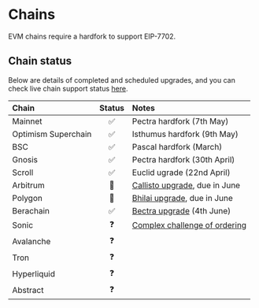 # Chains

EVM chains require a hardfork to support EIP-7702.

## Chain status

Below are details of completed and scheduled upgrades, and you can check live chain support status [here](https://7702checker.azfuller.com).

| Chain | Status | Notes |
|:------|:------:|:------|
| Mainnet | ✅ | Pectra hardfork (7th May) |
| Optimism Superchain | ✅ | Isthumus hardfork (9th May) |
| BSC | ✅ | Pascal hardfork (March) |
| Gnosis | ✅ | Pectra hardfork (30th April) |
| Scroll | ✅ | Euclid ugrade (22nd April) |
| Arbitrum | 🔄 | [Callisto upgrade](https://www.tally.xyz/gov/arbitrum/proposal/13108804573775967668959825241666341617107666532012387058509418598838035461528), due in June|
| Polygon | 🔄 | [Bhilai upgrade](https://governance.polygon.technology/proposals/PIP-63/), due in June| 
| Berachain | ✅ | [Bectra upgrade](https://docs.berachain.com/nodes/guides/bectra) (4th June) |
| Sonic | ❓ | [Complex challenge of ordering](https://blog.soniclabs.com/account-abstraction-and-the-complex-challenge-of-ordering-eip-7702-transactions/) |
| Avalanche | ❓ | |
| Tron | ❓ | |
| Hyperliquid | ❓ | |
| Abstract | ❓ | |
